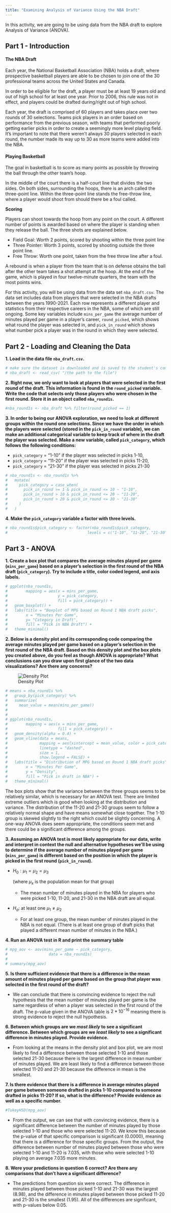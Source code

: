 ```yaml
---
title: "Examining Analysis of Variance Using the NBA Draft"
---
```


In this activity, we are going to be using data from the NBA draft to explore Analysis of Variance (ANOVA).

## Part 1 - Introduction

#### The NBA Draft

Each year, the National Basketball Association (NBA) holds a draft, where prospective basketball players are able to be chosen to join one of the 30 professional teams across the United States and Canada.

In order to be eligible for the draft, a player must be at least 19 years old and out of high school for at least one year. Prior to 2006, this rule was not in effect, and players could be drafted during/right out of high school.

Each year, the draft is comprised of 60 players and takes place over two rounds of 30 selections. Teams pick players in an order based on performance from the previous season, with teams that performed poorly getting earlier picks in order to create a seemingly more level playing field. It's important to note that there weren't always 30 players selected in each round, the number made its way up to 30 as more teams were added into the NBA. 

#### Playing Basketball

The goal in basketball is to score as many points as possible by throwing the ball through the other team's hoop.

In the middle of the court there is a half-court line that divides the two sides. On both sides, surrounding the hoops, there is an arch called the three-point line. Within the three-point line stands the free-throw line, where a player would shoot from should there be a foul called.

**Scoring**

Players can shoot towards the hoop from any point on the court. A different number of points is awarded based on where the player is standing when they release the ball. The three shots are explained below.

-   Field Goal: Worth 2 points, scored by shooting within the three point line
-   Three Pointer: Worth 3 points, scored by shooting outside the three point line.
-   Free Throw: Worth one point, taken from the free throw line after a foul.

A rebound is when a player from the team that is on defense obtains the ball after the other team takes a shot attempt at the hoop. At the end of the game, which is played in four twelve-minute quarters, the team with the most points wins.

For this activity, you will be using data from the data set `nba_draft.csv`. The data set includes data from players that were selected in the NBA drafts between the years 1990-2021. Each row represents a different player and statistics from their respective careers in the NBA, some of which are still ongoing. Some key variables include `mins_per_game` the average number of minutes played per game in a player's career, `round_picked`, which shows what round the player was selected in, and `pick_in_round` which shows what number pick a player was in the round in which they were selected. 

## Part 2 - Loading and Cleaning the Data 

**1.  Load in the data file `nba_draft.csv`.** 

```r
# make sure the dataset is downloaded and is saved to the student's computer. 
# nba_draft <- read_csv( "/the path to the file")
```

**2.  Right now, we only want to look at players that were selected in the first round of the draft. This information is found in the `round_picked` variable. Write the code that selects only those players who were chosen in the first round. Store it in an object called `nba_round1s`.**

```r
#nba_round1s <- nba_draft %>% filter(round_picked == 1)
```

**3. In order to being our ANOVA exploration, we need to look at different groups within the round one selections. Since we have the order in which the players were selected (stored in the `pick_in_round` variable), we can make an additional categorical variable to keep track of where in the draft the player was selected. Make a new variable, called `pick_category`, which follows the following conditions: **

- `pick_category` = "1-10" if the player was selected in picks 1-10, 
- `pick_category` = "11-20" if the player was selected in picks 11-20,
- `pick_category` = "21-30" if the player was selected in picks 21-30

```r
# nba_round1s <- nba_round1s %>%
#   mutate(
#     pick_category = case_when(
#       pick_in_round >= 1 & pick_in_round <= 10 ~ "1-10",
#       pick_in_round > 10 & pick_in_round <= 20 ~ "11-20",
#       pick_in_round > 20 & pick_in_round <= 30 ~ "21-30"
#     )
#   )
```

**4. Make the `pick_category` variable a factor with three levels.**

```r
# nba_round1s$pick_category <- factor(nba_round1s$pick_category,
#                                   levels = c("1-10", "11-20", "21-30"))
```

## Part 3 - ANOVA

**1. Create a box plot that compares the average minutes played per game (`mins_per_game`) based on a player's selection in the first round of the NBA draft (`pick_category`). Try to include a title, color coded legend, and axis labels.**

```r
# ggplot(nba_round1s,
#        mapping = aes(x = mins_per_game,
#                      y = pick_category,
#                      fill = pick_category)) +
#   geom_boxplot() +
#   labs(title = "Boxplot of MPG based on Round 1 NBA draft picks",
#        x = "Minutes Per Game",
#        y= "Category in Draft",
#        fill = "Pick in NBA Draft") +
#   theme_minimal()
```

**2. Below is a density plot and its corresponding code comparing the average minutes played per game based on a player's selection in the first round of the NBA draft. Based on this density plot and the box plots you created above, do you feel as though ANOVA is appropriate? What conclusions can you draw upon first glance of the two data visualizations? Are there any concerns? **

![Density Plot](/Users/vivianjohnson/Desktop/stat_289_score_new/vgjohn/nba_draft_module_213/Exploration/DensityPlot.jpg)

```r
# means = nba_round1s %>%
#   group_by(pick_category) %>%
#   summarize(
#     mean_value = mean(mins_per_game))
# 
# 
# ggplot(nba_round1s,
#        mapping = aes(x = mins_per_game,
#                      fill = pick_category)) +
#   geom_density(alpha = 0.4) +
#   geom_vline(data = means,
#              mapping = aes(xintercept = mean_value, color = pick_category),
#              linetype = "dashed",
#              size = 1,
#              show.legend = FALSE) +
#   labs(title = "Distribution of MPG based on Round 1 NBA draft picks",
#        x = "Minutes Per Game",
#        y = "Density",
#        fill = "Pick in draft in NBA") +
#   theme_minimal()
```

The box plots show that the variance between the three groups seems to be relatively similar, which is necessary for an ANOVA test. There are limited extreme outliers which is good when looking at the distribution and variance. The distribution of the 11-20 and 21-30 groups seem to follow a relatively normal shape and have means somewhat close together. The 1-10 group is skewed slightly to the right which could be slightly concerning. A one-way ANOVA does seem appropriate, the conditions seem met and there could be a significant difference among the groups. 

**3. Assuming an ANOVA test is most likely appropriate for our data, write and interpret in context the null and alternative hypotheses we'll be using to determine if the average number of minutes played per game (`mins_per_game`) is different based on the position in which the player is picked in the first round (`pick_in_round`).**

* $H_0: \mu_1 = \mu_2 = \mu_3$

  (where $\mu_x$ is the population mean for that group)
  
  * The mean number of minutes played in the NBA for players who were picked 1-10, 11-20, and 21-30 in the NBA draft are all equal. 

* $H_a:$ at least one $\mu_1 \neq \mu_2$

  * For at least one group, the mean number of minutes played in the NBA is not equal. (There is at least one group of draft picks that played a different mean number of minutes in the NBA.) 
  
**4. Run an ANOVA test in R and print the summary table** 

```r
# mpg_aov <- aov(mins_per_game ~ pick_category,
#                  data = nba_round1s)
# 
# summary(mpg_aov)
```

**5. Is there sufficient evidence that there is a difference in the mean amount of minutes played per game based on the group that player was selected in the first round of the draft?**

  * We can conclude that there is convincing evidence to reject the null hypothesis that the mean number of minutes played per game is the same regardless of when a player was selected in the first round of the draft. The p-value given in the ANOVA table is $2*10^{-16}$ meaning there is strong evidence to reject the null hypothesis. 
  

**6. Between which groups are we *most likely* to see a significant difference. Between which groups are we *least likely* to see a significant difference in minutes played. Provide evidence.**

* From looking at the means in the density plot and box plot, we are most likely to find a difference between those selected 1-10 and those selected 21-30 because there is the largest difference in mean number of minutes played. We are least likely to find a difference between those selected 11-20 and 21-30 because the difference in mean is the smallest. 

**7. Is there evidence that there is a difference in average minutes played per game between someone drafted in picks 1-10 compared to someone drafted in picks 11-20? If so, what is the difference? Provide evidence as well as a specific number.**

```r
#TukeyHSD(mpg_aov)
```

* From the output, we can see that with convincing evidence, there is a significant difference between the number of minutes played by those selected 1-10 and those who were selected 11-20. We know this because the p-value of that specific comparison is significant (0.0000), meaning that there is a difference for those specific groups. From the output, the difference between number of minutes played between those who were selected 1-10 and 11-20 is 7.035, with those who were selected 1-10 playing on average 7.035 more minutes.

**8. Were your predictions in question 6 correct? Are there any comparisons that don't have a significant difference?** 

* The predictions from question six were correct. The difference in minutes played between those picked 1-10 and 21-30 was the largest (8.98), and the difference in minutes played between those picked 11-20 and 21-30 is the smallest (1.95). All of the differences are significant, with p-values below 0.05. 

 